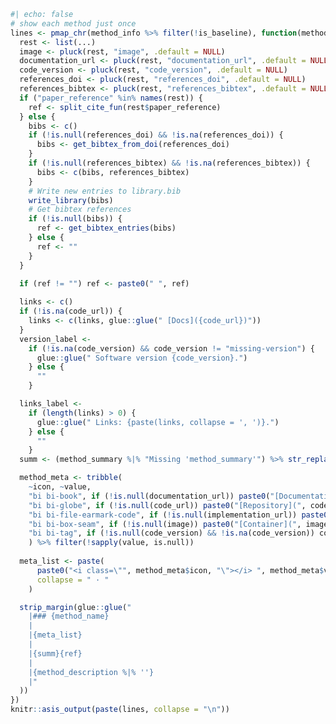 ```r
#| echo: false
# show each method just once
lines <- pmap_chr(method_info %>% filter(!is_baseline), function(method_name, method_summary, method_description, code_url, implementation_url, ...) {
  rest <- list(...)
  image <- pluck(rest, "image", .default = NULL)
  documentation_url <- pluck(rest, "documentation_url", .default = NULL)
  code_version <- pluck(rest, "code_version", .default = NULL)
  references_doi <- pluck(rest, "references_doi", .default = NULL)
  references_bibtex <- pluck(rest, "references_bibtex", .default = NULL)
  if ("paper_reference" %in% names(rest)) {
    ref <- split_cite_fun(rest$paper_reference)
  } else {
    bibs <- c()
    if (!is.null(references_doi) && !is.na(references_doi)) {
      bibs <- get_bibtex_from_doi(references_doi)
    }
    if (!is.null(references_bibtex) && !is.na(references_bibtex)) {
      bibs <- c(bibs, references_bibtex)
    }
    # Write new entries to library.bib
    write_library(bibs)
    # Get bibtex references
    if (!is.null(bibs)) {
      ref <- get_bibtex_entries(bibs)
    } else {
      ref <- ""
    }
  }

  if (ref != "") ref <- paste0(" ", ref)
  
  links <- c()
  if (!is.na(code_url)) {
    links <- c(links, glue::glue(" [Docs]({code_url})"))
  }
  version_label <- 
    if (!is.na(code_version) && code_version != "missing-version") {
      glue::glue(" Software version {code_version}.")
    } else {
      ""
    }

  links_label <-
    if (length(links) > 0) {
      glue::glue(" Links: {paste(links, collapse = ', ')}.")
    } else {
      ""
    }
  summ <- (method_summary %|% "Missing 'method_summary'") %>% str_replace_all("\\n", " ") %>% str_replace_all("\\. *$", "")

  method_meta <- tribble(
    ~icon, ~value,
    "bi bi-book", if (!is.null(documentation_url)) paste0("[Documentation](", documentation_url, ")") else NULL,
    "bi bi-globe", if (!is.null(code_url)) paste0("[Repository](", code_url, ")") else NULL,
    "bi bi-file-earmark-code", if (!is.null(implementation_url)) paste0("[Source Code](", implementation_url, ")") else NULL,
    "bi bi-box-seam", if (!is.null(image)) paste0("[Container](", image, ")") else NULL,
    "bi bi-tag", if (!is.null(code_version) && !is.na(code_version)) code_version else NULL,
    ) %>% filter(!sapply(value, is.null))
  
  meta_list <- paste(
      paste0("<i class=\"", method_meta$icon, "\"></i> ", method_meta$value),
      collapse = " · "
    )

  strip_margin(glue::glue("
    |### {method_name}
    |
    |{meta_list}
    |
    |{summ}{ref}
    |
    |{method_description %|% ''}
    |"
  ))
})
knitr::asis_output(paste(lines, collapse = "\n"))
```
